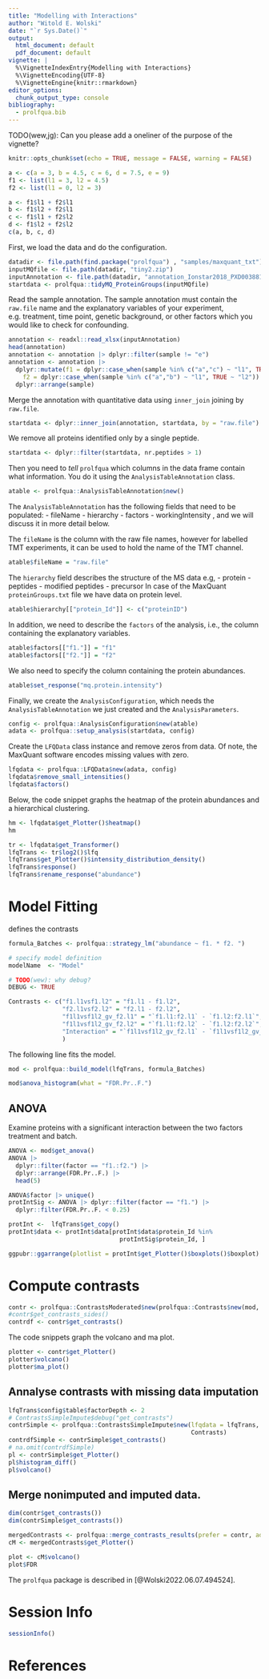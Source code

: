 ```yaml
---
title: "Modelling with Interactions"
author: "Witold E. Wolski"
date: "`r Sys.Date()`"
output:
  html_document: default
  pdf_document: default
vignette: |
  %\VignetteIndexEntry{Modelling with Interactions}  
  %\VignetteEncoding{UTF-8}   
  %\VignetteEngine{knitr::rmarkdown}
editor_options: 
  chunk_output_type: console
bibliography:
  - prolfqua.bib
---
```


TODO(wew,jg): Can you please add a oneliner of the purpose of the vignette?

```r
knitr::opts_chunk$set(echo = TRUE, message = FALSE, warning = FALSE)
```

```r
a <- c(a = 3, b = 4.5, c = 6, d = 7.5, e = 9)
f1 <- list(l1 = 3, l2 = 4.5)
f2 <- list(l1 = 0, l2 = 3) 

a <- f1$l1 + f2$l1
b <- f1$l2 + f2$l1
c <- f1$l1 + f2$l2
d <- f1$l2 + f2$l2
c(a, b, c, d)
```

First, we load the data and do the configuration.

```r
datadir <- file.path(find.package("prolfqua") , "samples/maxquant_txt")
inputMQfile <- file.path(datadir, "tiny2.zip")
inputAnnotation <- file.path(datadir, "annotation_Ionstar2018_PXD003881.xlsx")
startdata <- prolfqua::tidyMQ_ProteinGroups(inputMQfile)
```

Read the sample annotation. The sample annotation must contain the `raw.file` name and the explanatory variables of your experiment, e.g. treatment, time point, genetic background, or other factors which you would like to check for confounding.


```r
annotation <- readxl::read_xlsx(inputAnnotation)
head(annotation)
annotation <- annotation |> dplyr::filter(sample != "e")
annotation <- annotation |> 
  dplyr::mutate(f1 = dplyr::case_when(sample %in% c("a","c") ~ "l1", TRUE ~ "l2"),
    f2 = dplyr::case_when(sample %in% c("a","b") ~ "l1", TRUE ~ "l2")) |>
  dplyr::arrange(sample)
```

Merge the annotation with quantitative data using `inner_join` joining by
`raw.file`.

```r
startdata <- dplyr::inner_join(annotation, startdata, by = "raw.file")
```

We remove all proteins identified only by a single peptide.

```r
startdata <- dplyr::filter(startdata, nr.peptides > 1)
```

Then you need to _tell_ `prolfqua` which columns in the data frame contain what
information. You do it using the `AnalysisTableAnnotation` class.

```r
atable <- prolfqua::AnalysisTableAnnotation$new()
```

The `AnalysisTableAnnotation` has the following fields that need to be populated:
- fileName
- hierarchy
- factors
- workingIntensity
, and we will discuss it in more detail below.

The `fileName` is the column with the raw file names, however for labelled TMT experiments, it can be used to hold the name of the TMT channel.

```r
atable$fileName = "raw.file"
```

The `hierarchy` field describes the structure of the MS data e.g, 
- protein 
- peptides
- modified peptides
- precursor
In case of the MaxQuant `proteinGroups.txt` file we have data on protein level.

```r
atable$hierarchy[["protein_Id"]] <- c("proteinID")
```

In addition, we need to describe the `factors` of the analysis, i.e., the column
containing the explanatory variables. 

```r
atable$factors[["f1."]] = "f1"
atable$factors[["f2."]] = "f2"

```

We also need to specify the column containing the protein abundances.

```r
atable$set_response("mq.protein.intensity")
```

Finally, we create the `AnalysisConfiguration`, which needs the `AnalysisTableAnnotation` we just created and the `AnalysisParameters`. 

```r
config <- prolfqua::AnalysisConfiguration$new(atable)
adata <- prolfqua::setup_analysis(startdata, config)
```

Create the `LFQData` class instance and remove zeros from data. Of note, the MaxQuant software encodes missing values with zero.

```r
lfqdata <- prolfqua::LFQData$new(adata, config)
lfqdata$remove_small_intensities()
lfqdata$factors()
```

Below, the code snippet graphs the heatmap of the protein abundances and a hierarchical clustering.

```r
hm <- lfqdata$get_Plotter()$heatmap()
hm
```

```r
tr <- lfqdata$get_Transformer()
lfqTrans <- tr$log2()$lfq
lfqTrans$get_Plotter()$intensity_distribution_density()
lfqTrans$response()
lfqTrans$rename_response("abundance")
```

# Model Fitting

defines the contrasts

```r
formula_Batches <- prolfqua::strategy_lm("abundance ~ f1. * f2. ")

# specify model definition
modelName  <- "Model"

# TODO(wew): why debug?
DEBUG <- TRUE

Contrasts <- c("f1.l1vsf1.l2" = "f1.l1 - f1.l2",
               "f2.l1vsf2.l2" = "f2.l1 - f2.l2",
               "f1l1vsf1l2_gv_f2.l1" = "`f1.l1:f2.l1` - `f1.l2:f2.l1`",
               "f1l1vsf1l2_gv_f2.l2" = "`f1.l1:f2.l2` - `f1.l2:f2.l2`",
               "Interaction" = "`f1l1vsf1l2_gv_f2.l1` - `f1l1vsf1l2_gv_f2.l2`"
               )
```

The following line fits the model.

```r
mod <- prolfqua::build_model(lfqTrans, formula_Batches)
```


```r
mod$anova_histogram(what = "FDR.Pr..F.")
```

## ANOVA

Examine proteins with a significant interaction between the two factors treatment and batch.

```r
ANOVA <- mod$get_anova()
ANOVA |>
  dplyr::filter(factor == "f1.:f2.") |>
  dplyr::arrange(FDR.Pr..F.) |>
  head(5)

ANOVA$factor |> unique()
protIntSig <- ANOVA |> dplyr::filter(factor == "f1.") |>
  dplyr::filter(FDR.Pr..F. < 0.25)

protInt <-  lfqTrans$get_copy()
protInt$data <- protInt$data[protInt$data$protein_Id %in%
                               protIntSig$protein_Id, ]
```


```r
ggpubr::ggarrange(plotlist = protInt$get_Plotter()$boxplots()$boxplot)
```

# Compute contrasts

```r
contr <- prolfqua::ContrastsModerated$new(prolfqua::Contrasts$new(mod, Contrasts))
#contr$get_contrasts_sides()
contrdf <- contr$get_contrasts()
```


The code snippets graph the volcano and ma plot.
```r
plotter <- contr$get_Plotter()
plotter$volcano()
plotter$ma_plot()
```

## Annalyse contrasts with missing data imputation

```r
lfqTrans$config$table$factorDepth <- 2
# ContrastsSimpleImpute$debug("get_contrasts")
contrSimple <- prolfqua::ContrastsSimpleImpute$new(lfqdata = lfqTrans,
                                                   Contrasts)
contrdfSimple <- contrSimple$get_contrasts()
# na.omit(contrdfSimple)
pl <- contrSimple$get_Plotter()
pl$histogram_diff()
pl$volcano()
```

## Merge nonimputed and imputed data.



```r
dim(contr$get_contrasts())
dim(contrSimple$get_contrasts())

mergedContrasts <- prolfqua::merge_contrasts_results(prefer = contr, add = contrSimple)$merged
cM <- mergedContrasts$get_Plotter()
```

```r
plot <- cM$volcano()
plot$FDR
```

The `prolfqua` package is described in [@Wolski2022.06.07.494524].

# Session Info

```r
sessionInfo()
```

# References






